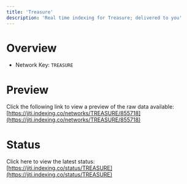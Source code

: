```yaml
---
title: 'Treasure'
description: 'Real time indexing for Treasure; delivered to you'
---
```


# Overview
- Network Key: `TREASURE`

# Preview
Click the following link to view a preview of the raw data available: [https://jiti.indexing.co/networks/TREASURE/855718](https://jiti.indexing.co/networks/TREASURE/855718)

# Status
Click here to view the latest status: [https://jiti.indexing.co/status/TREASURE](https://jiti.indexing.co/status/TREASURE)
